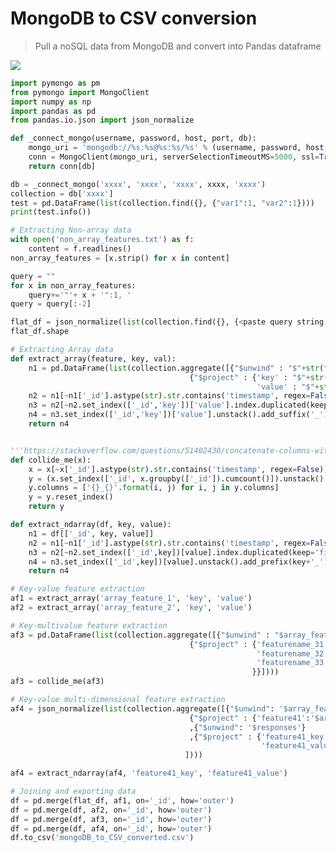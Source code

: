 # MongoDB to CSV conversion

> Pull a noSQL data from MongoDB and convert into Pandas dataframe
>

<a href="https://nbviewer.org/github/recohut/nbs/blob/main/2020-06-20-mongodb-to-csv-conversion.ipynb" alt=""> <img src="https://colab.research.google.com/assets/colab-badge.svg" /></a>

```python
import pymongo as pm
from pymongo import MongoClient
import numpy as np
import pandas as pd
from pandas.io.json import json_normalize

def _connect_mongo(username, password, host, port, db):
    mongo_uri = 'mongodb://%s:%s@%s:%s/%s' % (username, password, host, port, db)
    conn = MongoClient(mongo_uri, serverSelectionTimeoutMS=5000, ssl=True)
    return conn[db] 

db = _connect_mongo('xxxx', 'xxxx', 'xxxx', xxxx, 'xxxx')
collection = db['xxxx']
test = pd.DataFrame(list(collection.find({}, {"var1":1, "var2":1})))
print(test.info())

# Extracting Non-array data
with open('non_array_features.txt') as f:
    content = f.readlines()
non_array_features = [x.strip() for x in content]

query = ""
for x in non_array_features:
    query+='"'+ x + '":1, '
query = query[:-2]

flat_df = json_normalize(list(collection.find({}, {<paste query string here without ''>})))
flat_df.shape

# Extracting Array data
def extract_array(feature, key, val):
    n1 = pd.DataFrame(list(collection.aggregate([{"$unwind" : "$"+str(feature)}, 
                                        {"$project" : {'key' : "$"+str(feature) + "." + key,
                                                       'value' : "$"+str(feature) + "." + val}}])))
    n2 = n1[~n1['_id'].astype(str).str.contains('timestamp', regex=False)]
    n3 = n2[~n2.set_index(['_id','key'])['value'].index.duplicated(keep='first')]
    n4 = n3.set_index(['_id','key'])['value'].unstack().add_suffix('_').reset_index()
    return n4


'''https://stackoverflow.com/questions/51402430/concatenate-columns-with-same-id-pandas-dataframe'''
def collide_me(x):
    x = x[~x['_id'].astype(str).str.contains('timestamp', regex=False)]
    y = (x.set_index(['_id', x.groupby(['_id']).cumcount()]).unstack().sort_index(axis=1, level=1))
    y.columns = ['{}_{}'.format(i, j) for i, j in y.columns]
    y = y.reset_index()
    return y

def extract_ndarray(df, key, value):
    n1 = df[['_id', key, value]]
    n2 = n1[~n1['_id'].astype(str).str.contains('timestamp', regex=False)]
    n3 = n2[~n2.set_index(['_id',key])[value].index.duplicated(keep='first')]
    n4 = n3.set_index(['_id',key])[value].unstack().add_prefix(key+'_').reset_index()
    return n4

# Key-value feature extraction
af1 = extract_array('array_feature_1', 'key', 'value')
af2 = extract_array('array_feature_2', 'key', 'value')

# Key-multivalue feature extraction
af3 = pd.DataFrame(list(collection.aggregate([{"$unwind" : "$array_feature_3"}, 
                                        {"$project" : {'featurename_31':'$array_feature_3.featurename_31',
                                                       'featurename_32':'$array_feature_3.featurename_32',
                                                       'featurename_33':'$array_feature_3.featurename_33'
                                                      }}])))
af3 = collide_me(af3)

# Key-value multi-dimensional feature extraction
af4 = json_normalize(list(collection.aggregate([{"$unwind": '$array_feature_4'},
                                        {"$project" : {'feature41':'$array_feature_4.feature41'}}
                                        ,{"$unwind": '$responses'}
                                        ,{"$project" : {'feature41_key':'$feature41.key',
                                                        'feature41_value':'$feature41.value'}}
                                       ])))

af4 = extract_ndarray(af4, 'feature41_key', 'feature41_value')

# Joining and exporting data
df = pd.merge(flat_df, af1, on='_id', how='outer')
df = pd.merge(df, af2, on='_id', how='outer')
df = pd.merge(df, af3, on='_id', how='outer')
df = pd.merge(df, af4, on='_id', how='outer')
df.to_csv('mongoDB_to_CSV_converted.csv')
```